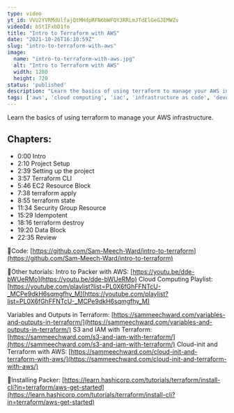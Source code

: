 ```yaml
---
type: video
yt_id: VVU2YVRMdUlfajQtMHdpRFN6bWFQY3RRLmJTdElGeGJEMWZv
videoId: bStIFxbD1fo
title: "Intro to Terraform with AWS"
date: "2021-10-26T16:10:59Z"
slug: "intro-to-terraform-with-aws"
image: 
  name: "intro-to-terraform-with-aws.jpg"
  alt: "Intro to Terraform with AWS"
  width: 1280
  height: 720
status: 'published'
description: "Learn the basics of using terraform to manage your AWS infrastructure."
tags: ['aws', 'cloud computing', 'iac', 'infrastructure as code', 'devops']
---
```


Learn the basics of using terraform to manage your AWS infrastructure.


## Chapters:

* 0:00​ Intro
* 2:10 Project Setup
* 2:39 Setting up the project
* 3:57 Terraform CLI
* 5:46 EC2 Resource Block
* 7:38 terraform apply
* 8:55 terraform state
* 11:34 Security Group Resource
* 15:29 Idempotent
* 18:16 terraform destroy
* 19:20 Data Block
* 22:35 Review

🔗Code:
[https://github.com/Sam-Meech-Ward/intro-to-terraform](https://github.com/Sam-Meech-Ward/intro-to-terraform)

🔗Other tutorials:
Intro to Packer with AWS: [https://youtu.be/dde-bWUeRMo](https://youtu.be/dde-bWUeRMo)
Cloud Computing Playlist: [https://youtube.com/playlist?list=PL0X6fGhFFNTcU-_MCPe9dkH6sqmgfhy_M](https://youtube.com/playlist?list=PL0X6fGhFFNTcU-_MCPe9dkH6sqmgfhy_M)

Variables and Outputs in Terraform: [https://sammeechward.com/variables-and-outputs-in-terraform/](https://sammeechward.com/variables-and-outputs-in-terraform/)
S3 and IAM with Terraform: [https://sammeechward.com/s3-and-iam-with-terraform/](https://sammeechward.com/s3-and-iam-with-terraform/)
Cloud-init and Terraform with AWS: [https://sammeechward.com/cloud-init-and-terraform-with-aws/](https://sammeechward.com/cloud-init-and-terraform-with-aws/)

🔗Installing Packer:
[https://learn.hashicorp.com/tutorials/terraform/install-cli?in=terraform/aws-get-started](https://learn.hashicorp.com/tutorials/terraform/install-cli?in=terraform/aws-get-started)


